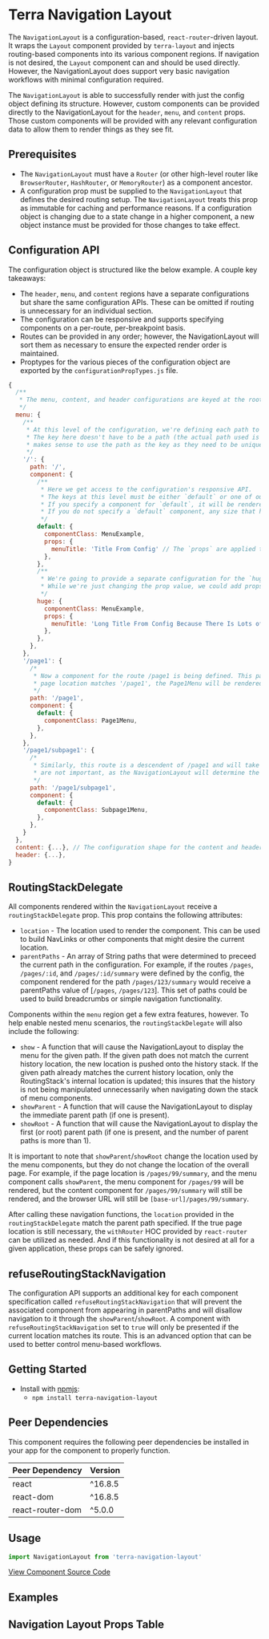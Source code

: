 

<Badge />

# Terra Navigation Layout

The `NavigationLayout` is a configuration-based, `react-router`-driven layout. It wraps the `Layout` component provided by `terra-layout` and injects routing-based components into its various component regions. If navigation is not desired, the `Layout` component can and should be used directly. However, the NavigationLayout does support very basic navigation workflows with minimal configuration required.

The `NavigationLayout` is able to successfully render with just the config object defining its structure. However, custom components can be provided directly to the NavigationLayout for the `header`, `menu`, and `content` props. Those custom components will be provided with any relevant configuration data to allow them to render things as they see fit.

## Prerequisites
* The `NavigationLayout` must have a `Router` (or other high-level router like `BrowserRouter`, `HashRouter`, or `MemoryRouter`) as a component ancestor.
* A configuration prop must be supplied to the `NavigationLayout` that defines the desired routing setup. The `NavigationLayout` treats this prop as immutable for caching and performance reasons. If a configuration object is changing due to a state change in a higher component, a new object instance must be provided for those changes to take effect.

## Configuration API

The configuration object is structured like the below example. A couple key takeaways:
* The `header`, `menu`, and `content` regions have a separate configurations but share the same configuration APIs. These can be omitted if routing is unnecessary for an individual section.
* The configuration can be responsive and supports specifying components on a per-route, per-breakpoint basis.
* Routes can be provided in any order; however, the NavigationLayout will sort them as necessary to ensure the expected render order is maintained.
* Proptypes for the various pieces of the configuration object are exported by the `configurationPropTypes.js` file.

```js
{
  /**
   * The menu, content, and header configurations are keyed at the root of the object.
   */
  menu: {
    /**
     * At this level of the configuration, we're defining each path to which we want to match.
     * The key here doesn't have to be a path (the actual path used is specified within), but generally it
     * makes sense to use the path as the key as they need to be unique anyway.
     */
    '/': {
      path: '/',
      component: {
        /**
         * Here we get access to the configuration's responsive API.
         * The keys at this level must be either `default` or one of our supported breakpoints (`tiny`, `small`, `medium`, `large`, `huge`)
         * If you specify a component for `default`, it will be rendered for any size that isn't overridden.
         * If you do not specify a `default` component, any size that has no defined component will simply not be rendered.
         */
        default: {
          componentClass: MenuExample,
          props: {
            menuTitle: 'Title From Config' // The `props` are applied to the given componentClass when instantiated.
          },
        },
        /**
         * We're going to provide a separate configuration for the `huge` breakpoint that has a different prop value.
         * While we're just changing the prop value, we could add props, remove them, or provide a different componentClass entirely.
         */
        huge: {
          componentClass: MenuExample,
          props: {
            menuTitle: 'Long Title From Config Because There Is Lots of Space (Cause The Size Is Huge)'
          },
        },
      },
    },
    '/page1': {
      /*
       * Now a component for the route /page1 is being defined. This path is a descendent of the route above (/), so when the
       * page location matches '/page1', the Page1Menu will be rendered instead of the MenuExample.
       */
      path: '/page1',
      component: {
        default: {
          componentClass: Page1Menu,
        },
      },
    },
    '/page1/subpage1': {
      /*
       * Similarly, this route is a descendent of /page1 and will take precedent over it when the location matches. The order of these configurations
       * are not important, as the NavigationLayout will determine the parent-child relationships and render things accordingly.
       */
      path: '/page1/subpage1',
      component: {
        default: {
          componentClass: Subpage1Menu,
        },
      },
    }
  },
  content: {...}, // The configuration shape for the content and header sections is the same as that of the menu section.
  header: {...},
}
```

## RoutingStackDelegate

All components rendered within the `NavigationLayout` receive a `routingStackDelegate` prop. This prop contains the following attributes:
* `location` - The location used to render the component. This can be used to build NavLinks or other components that might desire the current location.
* `parentPaths` - An array of String paths that were determined to preceed the current path in the configuration. For example, if the routes `/pages`, `/pages/:id`, and `/pages/:id/summary` were defined by the config, the component rendered for the path `/pages/123/summary` would receive a parentPaths value of [`/pages`, `/pages/123`]. This set of paths could be used to build breadcrumbs or simple navigation functionality.

Components within the `menu` region get a few extra features, however. To help enable nested menu scenarios, the `routingStackDelegate` will also include the following:
* `show` - A function that will cause the NavigationLayout to display the menu for the given path. If the given path does not match the current history location, the new location is pushed onto the history stack. If the given path already matches the current history location, only the RoutingStack's internal location is updated; this insures that the history is not being manipulated unnecessarily when navigating down the stack of menu components.
* `showParent` - A function that will cause the NavigationLayout to display the immediate parent path (if one is present).
* `showRoot` - A function that will cause the NavigationLayout to display the first (or root) parent path (if one is present, and the number of parent paths is more than 1).

It is important to note that `showParent`/`showRoot` change the location used by the menu components, but they do not change the location of the overall page. For example, if the page location is `/pages/99/summary`, and the menu component calls `showParent`, the menu component for `/pages/99` will be rendered, but the content component for `/pages/99/summary` will still be rendered, and the browser URL will still be `[base-url]/pages/99/summary`.

After calling these navigation functions, the `location` provided in the `routingStackDelegate` match the parent path specified. If the true page location is still necessary, the `withRouter` HOC provided by `react-router` can be utilized as needed. And if this functionality is not desired at all for a given application, these props can be safely ignored.

## refuseRoutingStackNavigation

The configuration API supports an additional key for each component specification called `refuseRoutingStackNavigation` that will prevent the associated component from appearing in parentPaths and will disallow navigation to it through the `showParent`/`showRoot`. A component with `refuseRoutingStackNavigation` set to `true` will only be presented if the current location matches its route. This is an advanced option that can be used to better control menu-based workflows.

## Getting Started

- Install with [npmjs](https://www.npmjs.com):
  - `npm install terra-navigation-layout`

<!-- AUTO-GENERATED-CONTENT:START Peer Dependencies -->
## Peer Dependencies

This component requires the following peer dependencies be installed in your app for the component to properly function.

| Peer Dependency | Version |
|-|-|
| react | ^16.8.5 |
| react-dom | ^16.8.5 |
| react-router-dom | ^5.0.0 |

<!-- AUTO-GENERATED-CONTENT:END -->

## Usage

``` js
import NavigationLayout from 'terra-navigation-layout'
```

[View Component Source Code](https://github.com/cerner/terra-framework/tree/master/packages/terra-navigation-layout)

## Examples 
<NavigationLayoutStandard title='Example Navigation Layout' />

## Navigation Layout Props Table
<NavigationLayoutPropsTable />
